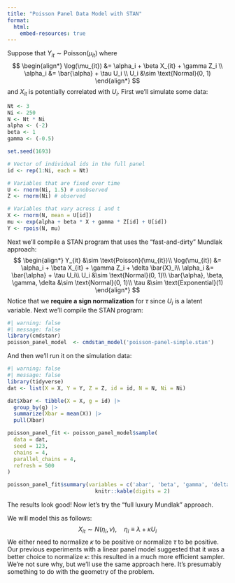 ```yaml
---
title: "Poisson Panel Data Model with STAN"
format: 
  html:
    embed-resources: true
---
```


Suppose that $Y_{it} \sim \text{Poisson}(\mu_{it})$ where 
$$
\begin{align*}
\log(\mu_{it}) &= \alpha_i + \beta X_{it} + \gamma Z_i \\
\alpha_i &= \bar{\alpha} + \tau U_i \\
U_i &\sim \text{Normal}(0, 1)
\end{align*}
$$
and $X_{it}$ is potentially correlated with $U_i$. First we'll simulate some data:
```r
Nt <- 3
Ni <- 250
N <- Nt * Ni
alpha <- (-2)
beta <- 1
gamma <- (-0.5)

set.seed(1693)

# Vector of individual ids in the full panel 
id <- rep(1:Ni, each = Nt)

# Variables that are fixed over time 
U <- rnorm(Ni, 1.5) # unobserved
Z <- rnorm(Ni) # observed

# Variables that vary across i and t
X <- rnorm(N, mean = U[id])
mu <- exp(alpha + beta * X + gamma * Z[id] + U[id])
Y <- rpois(N, mu)
```

Next we'll compile a STAN program that uses the "fast-and-dirty" Mundlak approach:
$$
\begin{align*}
Y_{it} &\sim \text{Poisson}(\mu_{it})\\
\log(\mu_{it}) &= \alpha_i + \beta X_{it} + \gamma Z_i + \delta \bar{X}_i\\
\alpha_i &= \bar{\alpha} + \tau U_i\\
U_i &\sim \text{Normal}(0, 1)\\
\bar{\alpha}, \beta, \gamma, \delta &\sim \text{Normal}(0, 1)\\
\tau &\sim \text{Exponential}(1)
\end{align*}
$$
Notice that we **require a sign normalization** for $\tau$ since $U_i$ is a latent variable.
Next we'll compile the STAN program:
```r
#| warning: false
#| message: false
library(cmdstanr)
poisson_panel_model  <- cmdstan_model('poisson-panel-simple.stan')
```
And then we'll run it on the simulation data:
```r
#| warning: false
#| message: false
library(tidyverse)
dat <- list(X = X, Y = Y, Z = Z, id = id, N = N, Ni = Ni)

dat$Xbar <- tibble(X = X, g = id) |> 
  group_by(g) |> 
  summarize(Xbar = mean(X)) |> 
  pull(Xbar)

poisson_panel_fit <- poisson_panel_model$sample(
  data = dat,
  seed = 123,
  chains = 4,
  parallel_chains = 4,
  refresh = 500
)

poisson_panel_fit$summary(variables = c('abar', 'beta', 'gamma', 'delta', 'tau')) |>
                            knitr::kable(digits = 2)
```
The results look good! Now let's try the "full luxury Mundlak" approach.




We will model this as follows:
$$
X_{it} \sim N(\eta_i, \nu), \quad \eta_i \equiv \lambda + \kappa U_i
$$
We either need to normalize $\kappa$ to be positive or normalize $\tau$ to be positive. Our previous experiments with a linear panel model suggested that it was a better choice to normalize $\kappa$: this resulted in a much more efficient sampler. We're not sure why, but we'll use the same approach here. It's presumably something to do with the geometry of the problem. 
